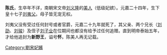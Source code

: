'''陈氏'''，生卒年不详，南朝宋文帝[[刘义隆|刘义隆]]的[[美人|美人]]（低级妃嫔）。元嘉二十四年，生下皇十七子[[刘夷父|刘夷父]]。母子皆无宠无权。

刘夷父没有受过任何封号或者官爵，元嘉二十九年就死了，其父亲、两个兄长（[[刘劭_(刘宋)|刘劭]]、[[刘骏|刘骏]]）及侄子[[刘子业|刘子业]]在位期间也都没有给予过任何追赠。直到明帝泰始五年，才给他追封为'''新野王'''，谥号'''怀'''。陈美人再无记载。

{{南北朝人物小作品}}

[[Category:劉宋妃嬪|Category:劉宋妃嬪]]